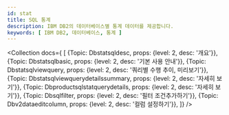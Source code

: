 ```yaml
---
id: stat
title: SQL 통계
description: IBM DB2의 데이터베이스별 통계 데이터를 제공합니다.
keywords: [ IBM DB2, 데이터베이스, 통계 ]
---
```



<Collection docs={
  [
    {Topic: Dbstatsqldesc, props: {level: 2, desc: '개요'}},
    {Topic: Dbstatsqlbasic, props: {level: 2, desc: '기본 사용 안내'}},
    {Topic: Dbstatsqlviewquery, props: {level: 2, desc: '쿼리별 수행 추이, 미리보기'}},
    {Topic: Dbstatsqlviewquerydetailssummary, props: {level: 2, desc: '자세히 보기'}},
    {Topic: Dbproductsqlstatquerydetails, props: {level: 2, desc: '자세히 보기'}},
    {Topic: Dbsqlfilter, props: {level: 2, desc: '필터 조건추가하기'}},
    {Topic: Dbv2dataeditcolumn, props: {level: 2, desc: '컬럼 설정하기'}},
  ]}
/>